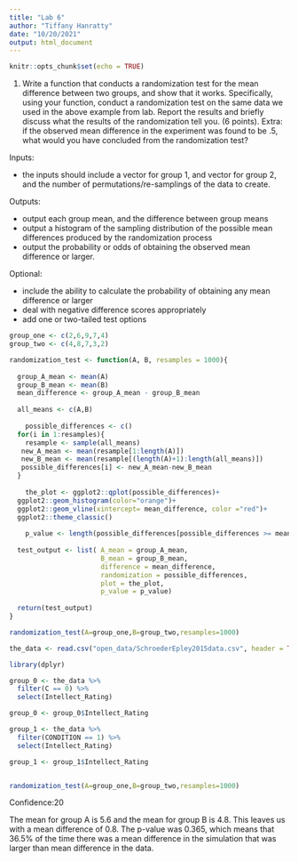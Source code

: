 ```yaml
---
title: "Lab 6"
author: "Tiffany Hanratty"
date: "10/20/2021"
output: html_document
---
```


```r
knitr::opts_chunk$set(echo = TRUE)
```

1. Write a function that conducts a randomization test for the mean difference between two groups, and show that it works. Specifically, using your function, conduct a randomization test on the same data we used in the above example from lab. Report the results and briefly discuss what the results of the randomization tell you. (6 points). Extra: if the observed mean difference in the experiment was found to be .5, what would you have concluded from the randomization test?

Inputs:

- the inputs should include a vector for group 1, and vector for group 2, and the number of permutations/re-samplings of the data to create.

Outputs:

- output each group mean, and the difference between group means
- output a histogram of the sampling distribution of the possible mean differences produced by the randomization process
- output the probability or odds of obtaining the observed mean difference or larger.

Optional:

- include the ability to calculate the probability of obtaining any mean difference or larger
- deal with negative difference scores appropriately
- add one or two-tailed test options

```r
group_one <- c(2,6,9,7,4)
group_two <- c(4,8,7,3,2)

randomization_test <- function(A, B, resamples = 1000){
  
  group_A_mean <- mean(A)
  group_B_mean <- mean(B)
  mean_difference <- group_A_mean - group_B_mean
  
  all_means <- c(A,B)
  
    possible_differences <- c()
  for(i in 1:resamples){
    resample <- sample(all_means)
   new_A_mean <- mean(resample[1:length(A)])
   new_B_mean <- mean(resample[(length(A)+1):length(all_means)])
   possible_differences[i] <- new_A_mean-new_B_mean
  }
   
    the_plot <- ggplot2::qplot(possible_differences)+
  ggplot2::geom_histogram(color="orange")+
  ggplot2::geom_vline(xintercept= mean_difference, color ="red")+
  ggplot2::theme_classic()
    
    p_value <- length(possible_differences[possible_differences >= mean_difference])/resamples
  
  test_output <- list( A_mean = group_A_mean,
                       B_mean = group_B_mean,
                       difference = mean_difference,
                       randomization = possible_differences,
                       plot = the_plot,
                       p_value = p_value)
  
  return(test_output)
}

randomization_test(A=group_one,B=group_two,resamples=1000)


```

```r
the_data <- read.csv("open_data/SchroederEpley2015data.csv", header = TRUE)

library(dplyr)

group_0 <- the_data %>%
  filter(C == 0) %>%
  select(Intellect_Rating)

group_0 <- group_0$Intellect_Rating

group_1 <- the_data %>%
  filter(CONDITION == 1) %>%
  select(Intellect_Rating)

group_1 <- group_1$Intellect_Rating


randomization_test(A=group_one,B=group_two,resamples=1000)


```
Confidence:20

The mean for group A is 5.6 and the mean for group B is 4.8. This leaves us with a mean difference of 0.8. The p-value was 0.365, which means that 36.5% of the time there was a mean difference in the simulation that was larger than mean difference in the data.

